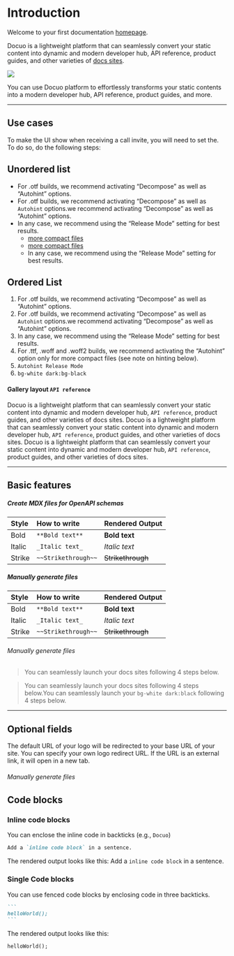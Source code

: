 # Introduction

Welcome to your first documentation [homepage](https://www.google.com).

Docuo is a lightweight platform that can seamlessly convert your static content into dynamic and modern developer hub, API reference, product guides, and other varieties of [docs sites](https://www.google.com).

<Frame width="auto" height="auto" caption="image caption caption">
  <img src="../docs_image/banner_logo.png" />
</Frame>

<Tip title="What you can do">You can use Docuo platform to effortlessly transforms your static contents into a modern developer hub, API reference, product guides, and more.</Tip>

---

## Use cases

To make the UI show when receiving a call invite, you will need to set the. To do so, do the following steps:

## Unordered list

- For .otf builds, we recommend activating “Decompose” as well as “Autohint” options.
- For .otf builds, we recommend activating “Decompose” as well as `Autohint`  options.we recommend activating “Decompose” as well as “Autohint”  options.
- In any case, we recommend using the “Release Mode” setting for best results.
  - [ more compact files](https://www.google.com)
  - [ more compact files](https://www.google.com)
  - In any case, we recommend using the “Release Mode” setting for best results.

## Ordered List

1. For .otf builds, we recommend activating “Decompose” as well as “Autohint” options.
2. For .otf builds, we recommend activating “Decompose” as well as `Autohint`  options.we recommend activating “Decompose” as well as “Autohint”  options.
3. In any case, we recommend using the “Release Mode” setting for best results.
  1. For .ttf, .woff and .woff2 builds, we recommend activating the “Autohint” option only for more compact files (see note on hinting below).
  2. `Autohint Release Mode`
  3. `bg-white dark:bg-black`

#### Gallery layout `API reference`

<Note>Docuo is a lightweight platform that can seamlessly convert your static content into dynamic and modern developer hub, `API reference`, product guides, and other varieties of docs sites.</Note>
<Error>Docuo is a lightweight platform that can seamlessly convert your static content into dynamic and modern developer hub, `API reference`, product guides, and other varieties of docs sites.</Error>
<Warning>Docuo is a lightweight platform that can seamlessly convert your static content into dynamic and modern developer hub, `API reference`, product guides, and other varieties of docs sites.</Warning>

---

## Basic features

##### Create MDX files for OpenAPI schemas

| Style  | How to write        | Rendered Output            |
| :----- | :------------------ | :------------------------- |
| Bold   | `**Bold text**`     | <strong>Bold text</strong> |
| Italic | `_Italic text_`     | <em>Italic text</em>       |
| Strike | `~~Strikethrough~~` | <s>Strikethrough</s>       |

##### Manually generate files

| Style  | How to write        | Rendered Output            |
| :----- | :------------------ | :------------------------- |
| Bold   | `**Bold text**`     | <strong>Bold text</strong> |
| Italic | `_Italic text_`     | <em>Italic text</em>       |
| Strike | `~~Strikethrough~~` | <s>Strikethrough</s>       |


###### Manually generate files

> You can seamlessly launch your docs sites following 4 steps below.

> You can seamlessly launch your docs sites following 4 steps below.You can seamlessly 
launch your `bg-white dark:black` following 4 steps below.

---

## Optional fields

The default URL of your logo will be redirected to your base URL of your site. You can specify your own logo redirect URL. If the URL is an external link, it will open in a new tab.

###### Manually generate files

## Code blocks
### Inline code blocks
You can enclose the inline code in backticks (e.g., `Docuo`) 
```markdown
Add a `inline code block` in a sentence.
```

The rendered output looks like this:
Add a `inline code block` in a sentence.

### Single Code blocks
You can use fenced code blocks by enclosing code in three backticks.
````markdown
```
helloWorld();
```
````
The rendered output looks like this:
```markdown
helloWorld();
```
